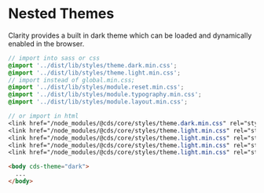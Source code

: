
<Meta title="Themes/Nested Themes" />

# Nested Themes

Clarity provides a built in dark theme which can be loaded and dynamically enabled
in the browser.

```scss
// import into sass or css
@import '../dist/lib/styles/theme.dark.min.css';
@import '../dist/lib/styles/theme.light.min.css';
// import instead of global.min.css;
@import '../dist/lib/styles/module.reset.min.css';
@import '../dist/lib/styles/module.typography.min.css';
@import '../dist/lib/styles/module.layout.min.css';

// or import in html
<link href="/node_modules/@cds/core/styles/theme.dark.min.css" rel="stylesheet">
<link href="/node_modules/@cds/core/styles/theme.light.min.css" rel="stylesheet">
<link href="/node_modules/@cds/core/styles/theme.light.min.css" rel="stylesheet">
<link href="/node_modules/@cds/core/styles/theme.light.min.css" rel="stylesheet">
<link href="/node_modules/@cds/core/styles/theme.light.min.css" rel="stylesheet">
```

```html
<body cds-theme="dark">
  ...
</body>
```

<Preview>
  <Story id="stories-themes--nested-themes" />
</Preview>
